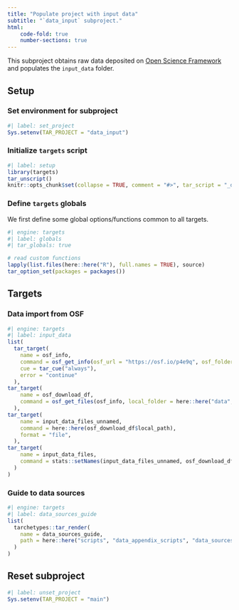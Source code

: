 ```yaml
---
title: "Populate project with input data"
subtitle: "`data_input` subproject."
html:
    code-fold: true
    number-sections: true
---
```


This subproject obtains raw data deposited on [Open Science Framework](https://osf.io) and populates the `input_data` folder.

## Setup

### Set environment for subproject

```r
#| label: set_project
Sys.setenv(TAR_PROJECT = "data_input")
```

### Initialize `targets` script

```r
#| label: setup
library(targets)
tar_unscript()
knitr::opts_chunk$set(collapse = TRUE, comment = "#>", tar_script = "_data_input.R")
```


### Define `targets` globals

We first define some global options/functions common to all targets.

```r
#| engine: targets
#| label: globals
#| tar_globals: true

# read custom functions
lapply(list.files(here::here("R"), full.names = TRUE), source)
tar_option_set(packages = packages())
```

## Targets

### Data import from OSF

```r
#| engine: targets
#| label: input_data
list(
  tar_target(
    name = osf_info,
    command = osf_get_info(osf_url = "https://osf.io/p4e9q", osf_folder = "input_data"),
    cue = tar_cue("always"),
    error = "continue"
  ),
tar_target(
    name = osf_download_df,
    command = osf_get_files(osf_info, local_folder = here::here("data", "input_data"))
  ),
tar_target(
    name = input_data_files_unnamed,
    command = here::here(osf_download_df$local_path),
    format = "file",
  ),
tar_target(
    name = input_data_files,
    command = stats::setNames(input_data_files_unnamed, osf_download_df$name)
  )
)
```

### Guide to data sources

```r
#| engine: targets
#| label: data_sources_guide
list(
  tarchetypes::tar_render(
    name = data_sources_guide,
    path = here::here("scripts", "data_appendix_scripts", "data_sources_guide.qmd")
  )
)
```

## Reset subproject
```r
#| label: unset_project
Sys.setenv(TAR_PROJECT = "main")
```